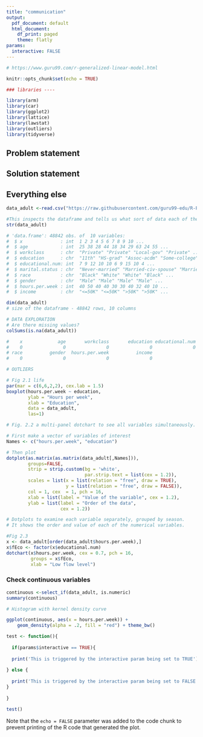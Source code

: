```yaml
---
title: "communication"
output: 
  pdf_document: default
  html_document:
    df_print: paged
    theme: flatly
params:
  interactive: FALSE
---
```


```r

# https://www.guru99.com/r-generalized-linear-model.html

knitr::opts_chunk$set(echo = TRUE)

### libraries ----

library(arm)
library(car)
library(ggplot2)
library(lattice)
library(lawstat)
library(outliers)
library(tidyverse)

```

## Problem statement

## Solution statement

## Everything else



```r

data_adult <-read.csv("https://raw.githubusercontent.com/guru99-edu/R-Programming/master/adult.csv")

#This inspects the dataframe and tells us what sort of data each of the columns are 
str(data_adult)

# 'data.frame':	48842 obs. of  10 variables:
#  $ x              : int  1 2 3 4 5 6 7 8 9 10 ...
#  $ age            : int  25 38 28 44 18 34 29 63 24 55 ...
#  $ workclass      : chr  "Private" "Private" "Local-gov" "Private" ...
#  $ education      : chr  "11th" "HS-grad" "Assoc-acdm" "Some-college" ...
#  $ educational.num: int  7 9 12 10 10 6 9 15 10 4 ...
#  $ marital.status : chr  "Never-married" "Married-civ-spouse" "Married-civ-spouse" "Married-civ-spouse" ...
#  $ race           : chr  "Black" "White" "White" "Black" ...
#  $ gender         : chr  "Male" "Male" "Male" "Male" ...
#  $ hours.per.week : int  40 50 40 40 30 30 40 32 40 10 ...
#  $ income         : chr  "<=50K" "<=50K" ">50K" ">50K" ...

dim(data_adult)
# size of the dataframe - 48842 rows, 10 columns

# DATA EXPLORATION
# Are there missing values?
colSums(is.na(data_adult))

#    x             age       workclass       education educational.num  marital.status 
#    0               0               0               0               0               0 
# race          gender  hours.per.week          income 
#    0               0               0               0 

# OUTLIERS

# Fig 2.1 life
par(mar = c(6,6,2,2), cex.lab = 1.5)
boxplot(hours.per.week ~ education, 
        ylab = "Hours per week",
        xlab = "Education",
        data = data_adult, 
        las=1)

# Fig. 2.2 a multi-panel dotchart to see all variables simultaneously.

# First make a vector of variables of interest
Names <- c("hours.per.week", "education")

# Then plot
dotplot(as.matrix(as.matrix(data_adult[,Names])),
        groups=FALSE,
        strip = strip.custom(bg = 'white',
                             par.strip.text = list(cex = 1.2)),
        scales = list(x = list(relation = "free", draw = TRUE),
                      y = list(relation = "free", draw = FALSE)),
        col = 1, cex  = 1, pch = 16,
        xlab = list(label = "Value of the variable", cex = 1.2),
        ylab = list(label = "Order of the data", 
                    cex = 1.2))

# Dotplots to examine each variable separately, grouped by season.
# It shows the order and value of each of the numerical variables.

#Fig 2.3
x <- data_adult[order(data_adult$hours.per.week),]
x$fEco <- factor(x$educational.num)
dotchart(x$hours.per.week, cex = 0.7, pch = 16, 
         groups = x$fEco,
         xlab = "Low flow level")

```

### Check continuous variables

```r

continuous <-select_if(data_adult, is.numeric)
summary(continuous)

```
```r

# Histogram with kernel density curve

ggplot(continuous, aes(x = hours.per.week)) +
    geom_density(alpha = .2, fill = "red") + theme_bw()
```

```r


test <- function(){
  
  if(params$interactive == TRUE){
    
  print('This is triggered by the interactive param being set to TRUE')
    
} else {
  
  print('This is triggered by the interactive param being set to FALSE')
}
  
}

test()

```

Note that the `echo = FALSE` parameter was added to the code chunk to prevent printing of the R code that generated the plot.
